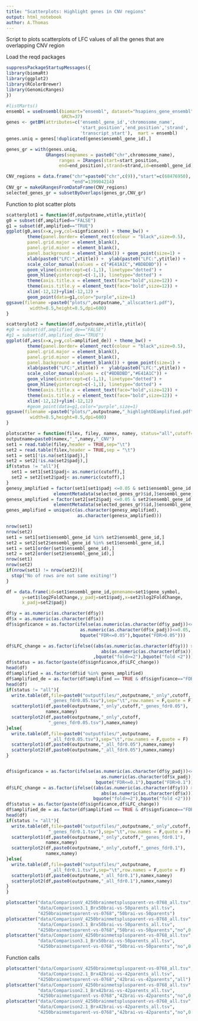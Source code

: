 ```yaml
---
title: "Scatterplots: Highlight genes in CNV regions"
output: html_notebook
author: A.Thomas
---
```

Script to plots scatterplots of LFC values of all the genes that are overlapping
CNV region

Load the reqd packages 
```r
suppressPackageStartupMessages({
library(biomaRt)
library(ggplot2)
library(RColorBrewer)
library(GenomicRanges)
})
```

```r
#listMarts()
ensembl = useEnsembl(biomart="ensembl", dataset="hsapiens_gene_ensembl",
                     GRCh=37)
genes <- getBM(attributes=c('ensembl_gene_id','chromosome_name',
                            'start_position','end_position','strand',
                            'transcript_start'),  mart = ensembl)
genes.uniq = genes[!duplicated(genes$ensembl_gene_id),]

genes_gr = with(genes.uniq,
               GRanges(seqnames = paste0("chr",chromosome_name),
                    ranges = IRanges(start=start_position,
                    end=end_position),strand=strand,id=ensembl_gene_id))

```


```r
CNV_regions = data.frame("chr"=paste0("chr",c(9)),"start"=c(68476950),
                         "end"=139904214)
CNV_gr = makeGRangesFromDataFrame(CNV_regions)
selected_genes_gr = subsetByOverlaps(genes_gr,CNV_gr)
```


Function to plot scatter plots

```r
scatterplot1 = function(df,outputname,xtitle,ytitle){
g0 = subset(df,amplified=="FALSE")
g1 = subset(df,amplified=="TRUE")
ggplot(g0,aes(x=x,y=y,col=signficance)) + theme_bw() +
        theme(panel.border= element_rect(colour = "black",size=0.5),
        panel.grid.major = element_blank(),
        panel.grid.minor = element_blank(),
        panel.background = element_blank()) + geom_point(size=1) +
        xlab(paste0("LFC:",xtitle)) +  ylab(paste0("LFC:",ytitle)) +
        scale_color_manual(values = c("#E41A1C","#BDBDBD")) +
        geom_vline(xintercept=c(-1,1), linetype="dotted") + 
        geom_hline(yintercept=c(-1,1), linetype="dotted") +
        theme(axis.title.x = element_text(face="bold",size=12)) +  
        theme(axis.title.y = element_text(face="bold",size=12)) +
        xlim(-12,12)+ylim(-12,12) +
        geom_point(data=g1,color="purple",size=1)
ggsave(filename =paste0("plots/",outputname,"_allscatter1.pdf"),
         width=8.5,height=8.5,dpi=600)
}
```



```r
scatterplot2 = function(df,outputname,xtitle,ytitle){
#g0 = subset(df,amplified_de=="FALSE")
#g1 = subset(df,amplified_de=="TRUE")
ggplot(df,aes(x=x,y=y,col=amplified_de)) + theme_bw() +
        theme(panel.border= element_rect(colour = "black",size=0.5),
        panel.grid.major = element_blank(),
        panel.grid.minor = element_blank(),
        panel.background = element_blank()) + geom_point(size=1) +
        xlab(paste0("LFC:",xtitle)) +  ylab(paste0("LFC:",ytitle)) +
        scale_color_manual(values = c("#BDBDBD","#E41A1C")) +
        geom_vline(xintercept=c(-1,1), linetype="dotted") + 
        geom_hline(yintercept=c(-1,1), linetype="dotted") +
        theme(axis.title.x = element_text(face="bold",size=12)) +  
        theme(axis.title.y = element_text(face="bold",size=12)) +
        xlim(-12,12)+ylim(-12,12) 
        #geom_point(data=g1,color="purple",size=1)
ggsave(filename =paste0("plots/",outputname,"_highlightDEamplified.pdf"),
         width=8.5,height=8.5,dpi=600)
}
```


```r
plotscatter = function(filex, filey, namex, namey, status="all",cutoff=0.2){
outputname=paste0(namex,"_",namey,"_CNV")
set1 = read.table(filey,header = TRUE,sep="\t")
set2 = read.table(filex,header = TRUE,sep = "\t")
set1 = set1[!is.na(set1$padj),]
set2 = set2[!is.na(set2$padj),]
if(status != "all"){
  set1 = set1[set1$padj< as.numeric(cutoff),]
  set2 = set2[set2$padj< as.numeric(cutoff),]
}
genesy_amplified = factor(set1[set1$padj <=0.05 & set1$ensembl_gene_id %in% 
                  elementMetadata(selected_genes_gr)$id,]$ensembl_gene_id)
genesx_amplified = factor(set2[set2$padj <=0.05 & set2$ensembl_gene_id %in%
                  elementMetadata(selected_genes_gr)$id,]$ensembl_gene_id)
genes_amplified = unique(c(as.character(genesy_amplified),
                           as.character(genesx_amplified)))

nrow(set1)
nrow(set2)
set1 = set1[set1$ensembl_gene_id %in% set2$ensembl_gene_id,]
set2 = set2[set2$ensembl_gene_id %in% set1$ensembl_gene_id,]
set1 = set1[order(set1$ensembl_gene_id),]
set2 = set2[order(set2$ensembl_gene_id),]
nrow(set1)
nrow(set2)
if(nrow(set1) != nrow(set2)){
  stop("No of rows are not same exiting!")
}

df = data.frame(id=set1$ensembl_gene_id,genename=set1$gene_symbol,
      y=set1$log2FoldChange,y_padj=set1$padj,x=set2$log2FoldChange,
      x_padj=set2$padj)

df$y = as.numeric(as.character(df$y))
df$x = as.numeric(as.character(df$x))
df$signficance = as.factor(ifelse(as.numeric(as.character(df$y_padj))<=0.05 &
                            as.numeric(as.character(df$x_padj))<=0.05,
                            bquote("FDR<=0.05"),bquote("FDR>0.05")))

df$LFC_change = as.factor(ifelse((abs(as.numeric(as.character(df$y))) >= 1 &
                                    abs(as.numeric(as.character(df$x))) >= 1)
                                 ,bquote("fold>=2"),bquote("fold <2")))
df$status = as.factor(paste(df$signficance,df$LFC_change))
head(df)
df$amplified = as.factor(df$id %in% genes_amplified)
df$amplified_de = as.factor(df$amplified == TRUE & df$signficance=="FDR<=0.05")
head(df)
if(status != "all"){
  write.table(df,file=paste0("outputfiles/",outputname,"_only",cutoff,
                "_genes_fdr0.05.tsv"),sep="\t",row.names = F,quote = F)
  scatterplot1(df,paste0(outputname,"_only",cutoff,"_genes_fdr0.05"),
               namex,namey)
  scatterplot2(df,paste0(outputname,"_only",cutoff,
                "_genes_fdr0.05.tsv"),namex,namey)
}else{
  write.table(df,file=paste0("outputfiles/",outputname,
                "_all_fdr0.05.tsv"),sep="\t",row.names = F,quote = F)
  scatterplot1(df,paste0(outputname,"_all_fdr0.05"),namex,namey)
  scatterplot2(df,paste0(outputname,"_all_fdr0.05"),namex,namey)
}


df$signficance = as.factor(ifelse(as.numeric(as.character(df$y_padj))<=0.1 &
                                    as.numeric(as.character(df$x_padj))<=0.1,
                                  bquote("FDR<=0.1"),bquote("FDR>0.1")))
df$LFC_change = as.factor(ifelse((abs(as.numeric(as.character(df$y))) >= 1 &
                                    abs(as.numeric(as.character(df$x))) >= 1),
                                 bquote("fold>=2"),bquote("fold <2")))
df$status = as.factor(paste(df$signficance,df$LFC_change))
df$amplified_de = as.factor(df$amplified == TRUE & df$signficance=="FDR<=0.1")
head(df)
if(status != "all"){
  write.table(df,file=paste0("outputfiles/",outputname,"_only",cutoff,
                "_genes_fdr0.1.tsv"),sep="\t",row.names = F,quote = F)
  scatterplot1(df,paste0(outputname,"_only",cutoff,"_genes_fdr0.1"),
               namex,namey)
  scatterplot2(df,paste0(outputname,"_only",cutoff,"_genes_fdr0.1"),
               namex,namey)
}else{
  write.table(df,file=paste0("outputfiles/",outputname,
                "_all_fdr0.1.tsv"),sep="\t",row.names = F,quote = F)
  scatterplot1(df,paste0(outputname,"_all_fdr0.1"),namex,namey)
  scatterplot2(df,paste0(outputname,"_all_fdr0.1"),namex,namey)
}
}
```


```r
plotscatter("data/ComparisonV_4250brainmetsplusparent-vs-0768_all.tsv",
            "data/Comparison3.1_Brx50brai-vs-50parents_all.tsv",
            "4250brainmetsparent-vs-0768","50brai-vs-50parents")
plotscatter("data/ComparisonV_4250brainmetsplusparent-vs-0768_all.tsv",
            "data/Comparison3.1_Brx50brai-vs-50parents_all.tsv",
            "4250brainmetsparent-vs-0768","50brai-vs-50parents","no",0.2)
plotscatter("data/ComparisonV_4250brainmetsplusparent-vs-0768_all.tsv",
            "data/Comparison3.1_Brx50brai-vs-50parents_all.tsv",
            "4250brainmetsparent-vs-0768","50brai-vs-50parents","no",0.5)
```

Function calls 
```r
plotscatter("data/ComparisonV_4250brainmetsplusparent-vs-0768_all.tsv",
            "data/Comparison2.1_Brx42brai-vs-42parents_all.tsv",
            "4250brainmetsparent-vs-0768","42brai-vs-42parents","all")
plotscatter("data/ComparisonV_4250brainmetsplusparent-vs-0768_all.tsv",
            "data/Comparison2.1_Brx42brai-vs-42parents_all.tsv",
            "4250brainmetsparent-vs-0768","42brai-vs-42parents","no",0.2)
plotscatter("data/ComparisonV_4250brainmetsplusparent-vs-0768_all.tsv",
            "data/Comparison2.1_Brx42brai-vs-42parents_all.tsv",
            "4250brainmetsparent-vs-0768","42brai-vs-42parents","no",0.5)
```
